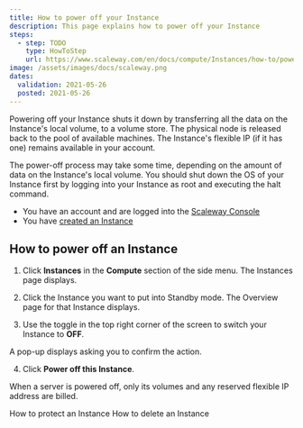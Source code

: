 ```yaml
---
title: How to power off your Instance
description: This page explains how to power off your Instance
steps:
  - step: TODO
    type: HowToStep
    url: https://www.scaleway.com/en/docs/compute/Instances/how-to/power-off-instance
image: /assets/images/docs/scaleway.png
dates:
  validation: 2021-05-26
  posted: 2021-05-26
---
```


Powering off your Instance shuts it down by transferring all the data on the Instance's local volume, to a volume store. The physical node is released back to the pool of available machines. The Instance's flexible IP (if it has one) remains available in your account. 


<Message type="note">

  The power-off process may take some time, depending on the amount of data on the Instance's local volume. You should shut down the OS of your Instance first by logging into your Instance as root and executing the halt command.

</Message>

<Message type="requirement">

  - You have an account and are logged into the [Scaleway Console](https://console.scaleway.com)
  - You have [created an Instance](/compute/Instances/how-to/create-an-instance)

</Message>

## How to power off an Instance

1. Click **Instances** in the **Compute** section of the side menu. The Instances page displays.

2. Click the Instance you want to put into Standby mode. The Overview page for that Instance displays.

3. Use the toggle <Icon name="toggle" /> in the top right corner of the screen to switch your Instance to **OFF**.

  <Lightbox src="scaleway-power-off.png" alt="" />

  A pop-up displays asking you to confirm the action.

4. Click **Power off this Instance**.

<Message type="important">

  When a server is powered off, only its volumes and any reserved flexible IP address are billed.

</Message>

<Navigation title="See Also">
  <PreviousButton to="/compute/Instances/how-to/use-protected-instance/">How to protect an Instance</PreviousButton>
  <NextButton to="/compute/Instances/how-to/delete-instance/">How to delete an Instance</NextButton>
</Navigation>

